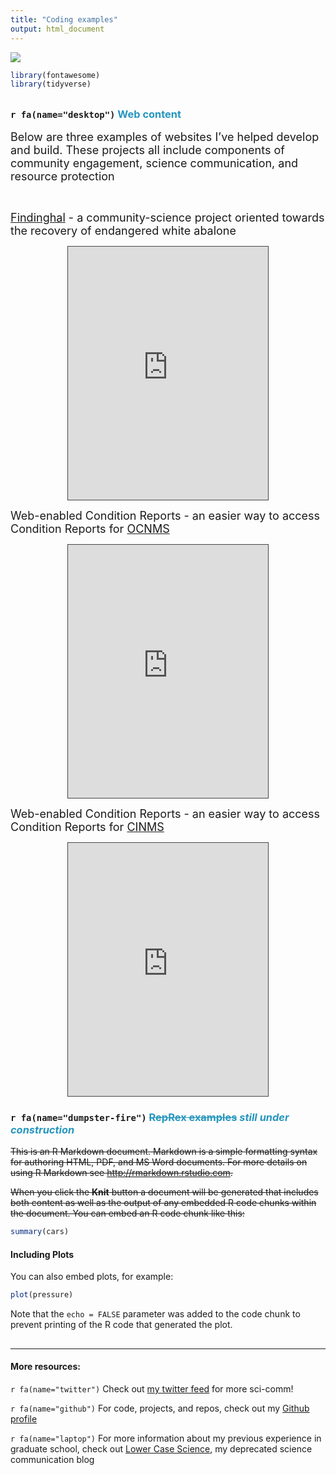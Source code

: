 ```yaml
---
title: "Coding examples"
output: html_document
---
```


![](./images/intertidal_banner.jpg)

```r
library(fontawesome)
library(tidyverse)
```


## {.tabset}

### `r fa(name="desktop")` <font color = "#2596be"> Web content </font>
<font size = "4"> Below are three examples of websites I've helped develop and build. These projects all include components of community engagement, science communication, and resource protection
</font>

<br>

<div class="row g-2">


<div class="col-sm-6">
<font size = "4"> [Findinghal](https://findinghal.org){target="blank"} - a community-science project oriented towards the recovery of endangered white abalone
</font>

<center><iframe src="https://findinghal.org" 
height="405" width="320" style="border: 1px solid #464646;"
data-external="1">
</iframe>
</center>
</div> 

<div class = "col-sm-6">
<font size = "4"> Web-enabled Condition Reports - an easier way to access Condition Reports for [OCNMS](https://noaa-onms.github.io/ocnms/){target="blank"}
</font>

<center><iframe src="https://noaa-onms.github.io/ocnms/rocky-shore.html" 
height="405" width="320" style="border: 1px solid #464646;" 
data-external="1">
</iframe>
</center>
</div>


<div class = "col-sm-6">
<font size = "4"> Web-enabled Condition Reports - an easier way to access Condition Reports for [CINMS](https://noaa-onms.github.io/cinms/){target="blank"}
</font>

<center><iframe src="https://noaa-onms.github.io/cinms/kelp-forest.html" 
height="405" width="320" style="border: 1px solid #464646;" 
data-external="1">
</iframe>
</center>
</div>

### `r fa(name="dumpster-fire")`<font color = "#2596be"> ~~RepRex examples~~ *still under construction* </font>

~~This is an R Markdown document. Markdown is a simple formatting syntax for authoring HTML, PDF, and MS Word documents. For more details on using R Markdown see <http://rmarkdown.rstudio.com>.~~

~~When you click the **Knit** button a document will be generated that includes both content as well as the output of any embedded R code chunks within the document. You can embed an R code chunk like this:~~

```r
summary(cars)
```

#### Including Plots

You can also embed plots, for example:

```r
plot(pressure)
```

Note that the `echo = FALSE` parameter was added to the code chunk to prevent printing of the R code that generated the plot.

## {.toc-ignore}

***

#### More resources:
`r fa(name="twitter")` Check out [my twitter feed](https://twitter.com/BaronvonUrchin){target="blank"}  for more sci-comm!

`r fa(name="github")` For code, projects, and repos, check out my [Github profile](https://github.com/mspector13){target="blank"}

`r fa(name="laptop")` For more information about my previous experience in graduate school, check out [Lower Case Science](https://lowercasescience.weebly.com/){target="blank"}, my deprecated science communication blog 